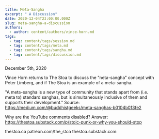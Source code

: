 ```yaml
---
title: Meta-Sangha
excerpt: " A Discussion"
date: 2020-12-04T23:00:00.000Z
slug: meta-sangha-a-discussion
authors:
  - author: content/authors/vince-horn.md
tags:
  - tag: content/tags/session.md
  - tag: content/tags/meta.md
  - tag: content/tags/sangha.md
  - tag: content/tags/discussion.md
---
```


December 5th, 2020

Vince Horn returns to The Stoa to discuss the "neta-sangha" concept with Peter Limberg, and if The Stoa is an example of a meta-sangha.

"A meta-sangha is a new type of community that stands apart from (i.e. meta to) standard sanghas, but is simultaneously inclusive of them and supports their development." Source: https://medium.com/@buddhistgeeks/meta-sanghas-b0104b013fe2

Why are the YouTube comments disabled? Answer: https://thestoa.substack.com/p/stoic-punk-or-why-you-should-stop

thestoa.ca
patreon.com/the_stoa
thestoa.substack.com
